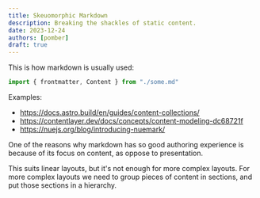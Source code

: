 ```yaml
---
title: Skeuomorphic Markdown
description: Breaking the shackles of static content.
date: 2023-12-24
authors: [pomber]
draft: true
---
```


This is how markdown is usually used:

```js
import { frontmatter, Content } from "./some.md"
```

Examples:

- https://docs.astro.build/en/guides/content-collections/
- https://contentlayer.dev/docs/concepts/content-modeling-dc68721f
- https://nuejs.org/blog/introducing-nuemark/

One of the reasons why markdown has so good authoring experience is because of its focus on content, as oppose to presentation.

This suits linear layouts, but it's not enough for more complex layouts. For more complex layouts we need to group pieces of content in sections, and put those sections in a hierarchy.
